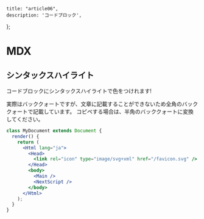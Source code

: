     title: "article06",
    description: 'コードブロック',
};

# MDX

## シンタックスハイライト

コードブロックにシンタックスハイライトで色をつけれます!

実際はバッククォートですが、文章に記載することができないため全角のバッククォートで記載しています。
コピペする場合は、半角のバッククォートに変換してください。

```jsx
class MyDocument extends Document {
  render() {
    return (
      <Html lang="ja">
        <Head>
          <link rel="icon" type="image/svg+xml" href="/favicon.svg" />
        </Head>
        <body>
          <Main />
          <NextScript />
        </body>
      </Html>
    );
  }
}
```